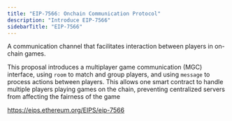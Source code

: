 ```yaml
---
title: "EIP-7566: Onchain Communication Protocol"
description: "Introduce EIP-7566"
sidebarTitle: "EIP-7566"
---
```


A communication channel that facilitates interaction between players in on-chain games.

This proposal introduces a multiplayer game communication (MGC) interface, using `room` to match and group players, and using `message` to process actions between players. This allows one smart contract to handle multiple players playing games on the chain, preventing centralized servers from affecting the fairness of the game

https://eips.ethereum.org/EIPS/eip-7566